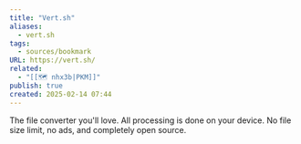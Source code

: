 ```yaml
---
title: "Vert.sh"
aliases:
  - vert.sh
tags:
  - sources/bookmark
URL: https://vert.sh/
related:
  - "[[🗺️ nhx3b|PKM]]"
publish: true
created: 2025-02-14 07:44
---
```




The file converter you'll love.
All processing is done on your device. No file size limit, no ads, and completely open source.